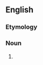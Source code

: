 ==English==

===Etymology===
{{compound|en|white coat|effect}}

===Noun===
{{en-noun|-}}

# {{synonym of|white coat hypertension|lang=en}}